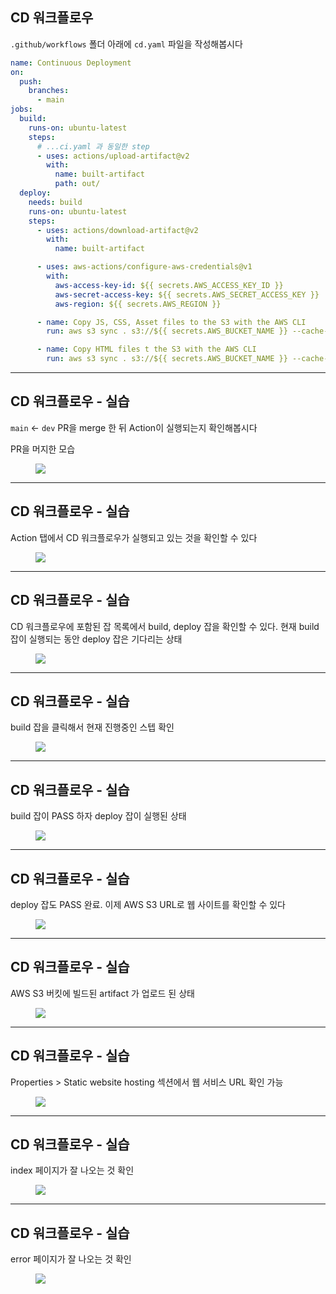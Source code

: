 ## CD 워크플로우

`.github/workflows` 폴더 아래에 `cd.yaml` 파일을 작성해봅시다

```yaml
name: Continuous Deployment
on:
  push:
    branches:
      - main
jobs:
  build:
    runs-on: ubuntu-latest
    steps:
      # ...ci.yaml 과 동일한 step
      - uses: actions/upload-artifact@v2
        with:
          name: built-artifact
          path: out/
  deploy:
    needs: build
    runs-on: ubuntu-latest
    steps:
      - uses: actions/download-artifact@v2
        with:
          name: built-artifact

      - uses: aws-actions/configure-aws-credentials@v1
        with:
          aws-access-key-id: ${{ secrets.AWS_ACCESS_KEY_ID }}
          aws-secret-access-key: ${{ secrets.AWS_SECRET_ACCESS_KEY }}
          aws-region: ${{ secrets.AWS_REGION }}

      - name: Copy JS, CSS, Asset files to the S3 with the AWS CLI
        run: aws s3 sync . s3://${{ secrets.AWS_BUCKET_NAME }} --cache-control "public, max-age=31536000" --exclude "*.html"

      - name: Copy HTML files t the S3 with the AWS CLI
        run: aws s3 sync . s3://${{ secrets.AWS_BUCKET_NAME }} --cache-control "no-cache"
```

---

## CD 워크플로우 - 실습

`main` <- `dev` PR을 merge 한 뒤 Action이 실행되는지 확인해봅시다

PR을 머지한 모습

<figure>
  <img src="/slides/images/cd-hands-on/cd-1.png" />
</figure>

---

## CD 워크플로우 - 실습

Action 탭에서 CD 워크플로우가 실행되고 있는 것을 확인할 수 있다

<figure>
  <img src="/slides/images/cd-hands-on/cd-2.png" />
</figure>

---

## CD 워크플로우 - 실습

CD 워크플로우에 포함된 잡 목록에서 build, deploy 잡을 확인할 수 있다. 현재
build 잡이 실행되는 동안 deploy 잡은 기다리는 상태

<figure>
  <img src="/slides/images/cd-hands-on/cd-3.png" />
</figure>

---

## CD 워크플로우 - 실습

build 잡을 클릭해서 현재 진행중인 스텝 확인

<figure>
  <img src="/slides/images/cd-hands-on/cd-4.png" />
</figure>

---

## CD 워크플로우 - 실습

build 잡이 PASS 하자 deploy 잡이 실행된 상태

<figure>
  <img src="/slides/images/cd-hands-on/cd-5.png" />
</figure>

---

## CD 워크플로우 - 실습

deploy 잡도 PASS 완료. 이제 AWS S3 URL로 웹 사이트를 확인할 수 있다

<figure>
  <img src="/slides/images/cd-hands-on/cd-6.png" />
</figure>

---

## CD 워크플로우 - 실습

AWS S3 버킷에 빌드된 artifact 가 업로드 된 상태

<figure>
  <img src="/slides/images/cd-hands-on/cd-7.png" />
</figure>

---

## CD 워크플로우 - 실습

Properties > Static website hosting 섹션에서 웹 서비스 URL 확인 가능

<figure>
  <img src="/slides/images/cd-hands-on/cd-8.png" />
</figure>

---

## CD 워크플로우 - 실습

index 페이지가 잘 나오는 것 확인

<figure>
  <img src="/slides/images/cd-hands-on/cd-9.png" />
</figure>

---

## CD 워크플로우 - 실습

error 페이지가 잘 나오는 것 확인

<figure>
  <img src="/slides/images/cd-hands-on/cd-10.png" />
</figure>
